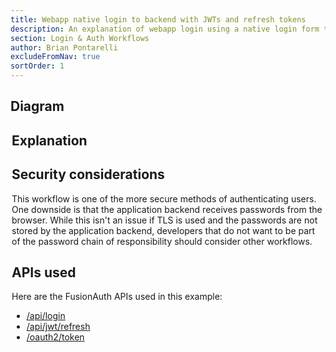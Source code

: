 ```yaml
---
title: Webapp native login to backend with JWTs and refresh tokens
description: An explanation of webapp login using a native login form that submits to the application backend with JWTs and refresh tokens in cookies
section: Login & Auth Workflows
author: Brian Pontarelli
excludeFromNav: true
sortOrder: 1
---
```


<Intro/>

## Diagram

<Legend/>

<Diagram/>

## Explanation

<OrderedList>
  <Step1/>
  <Step2/>
  <Step3/>
  <Step4/>
  <Step5/>
  <Step6/>
  <Step7/>
  <Step8/>
  <Step9/>
  <Step10/>
</OrderedList>

## Security considerations

This workflow is one of the more secure methods of authenticating users. One downside is that the application backend receives passwords from the browser. While this isn't an issue if TLS is used and the passwords are not stored by the application backend, developers that do not want to be part of the password chain of responsibility should consider other workflows.

## APIs used

Here are the FusionAuth APIs used in this example:

* [/api/login](/docs/v1/tech/apis/login#authenticate-a-user)
* [/api/jwt/refresh](/docs/v1/tech/apis/jwt#refresh-a-jwt)
* [/oauth2/token](/docs/v1/tech/oauth/endpoints#refresh-token-grant-request)
